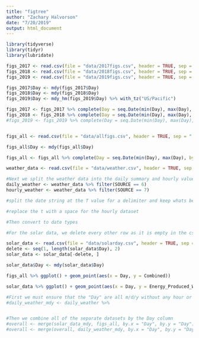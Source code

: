 ```yaml
---
title: "figtree"
author: "Zachary Halvorson"
date: "7/20/2019"
output: html_document
---
```


```r

library(tidyverse)
library(tidyr)
library(lubridate)

```

```r

figs_2017 <- read.csv(file = "data/2017figs.csv", header = TRUE, sep = ",", fileEncoding="UTF-8-BOM")
figs_2018 <- read.csv(file = "data/2018figs.csv", header = TRUE, sep = ",", fileEncoding="UTF-8-BOM")
figs_2019 <- read.csv(file = "data/2019figs.csv", header = TRUE, sep = ",", fileEncoding="UTF-8-BOM")

figs_2017$Day <- mdy(figs_2017$Day)
figs_2018$Day <- mdy(figs_2018$Day)
figs_2019$Day <- mdy_hm(figs_2019$Day) %>% with_tz("US/Pacific")

figs_2017 <- figs_2017 %>% complete(Day = seq.Date(min(Day), max(Day), by="day"))
figs_2018 <- figs_2018 %>% complete(Day = seq.Date(min(Day), max(Day), by="day"))
#figs_2019 <- figs_2019 %>% complete(Day = seq.Date(min(Day), max(Day), by="day"))


figs_all <- read.csv(file = "data/allfigs.csv", header = TRUE, sep = ",", fileEncoding="UTF-8-BOM")

figs_all$Day <- mdy(figs_all$Day)

figs_all <- figs_all %>% complete(Day = seq.Date(min(Day), max(Day), by="day"))


```

```r


weather_data <- read.csv(file = "data/weather.csv", header = TRUE, sep = ",", fileEncoding = "UTF-8-BOM")

#Next we split the weather data into the daily summary and hourly values based on the station number
daily_weather <- weather_data %>% filter(SOURCE == 6)
hourly_weather <- weather_data %>% filter(SOURCE == 7)

#split the date string at the T value for a delimiter and keep whats before for the daily dataset

#replace the t with a space for the hourly dataset

#Then convert to date types
```


```r

#For the solar data, we delete every other row as it is empty in the csv file

solar_data <- read.csv(file = "data/solarday.csv", header = TRUE, sep = ",", fileEncoding = "UTF-8-BOM")
delete <- seq(1, length(solar_data$Day), 2)
solar_data <- solar_data[-delete, ]

solar_data$Day <- mdy(solar_data$Day)


```



```r

figs_all %>% ggplot() + geom_point(aes(x = Day, y = Combined))

solar_data %>% ggplot() + geom_point(aes(x = Day, y = Energy_Produced_Wh))


```



```r

#First we must ensure that the "Day" are all m/d/y without any hour or minute day
#daily_weather_mdy <- daily_weather %>%


#Then we combine all of the separate datasets by the Day column
#overall <- merge(solar_data_mdy, figs_all, by.x = "Day", by.y = "Day")
#overall <- merge(overall, daily_weather_mdy, by.x = "Day", by.y = "Day")

```



```r




```



